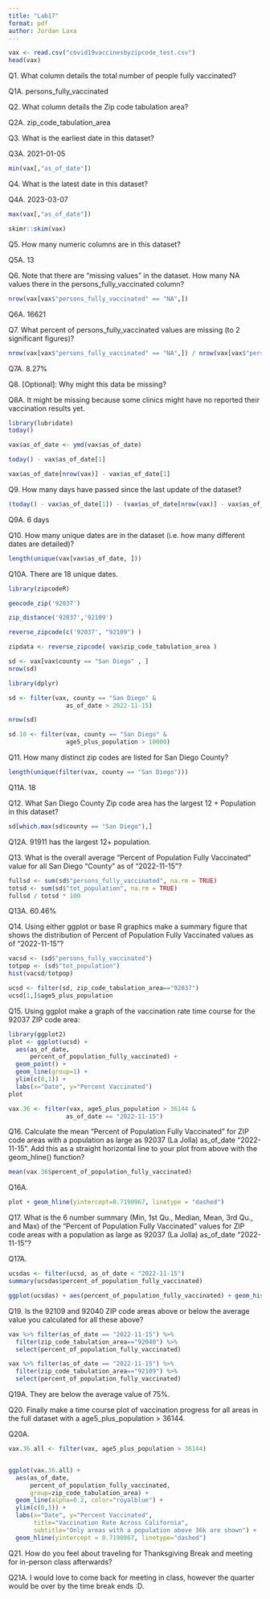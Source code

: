 ```yaml
---
title: "Lab17"
format: pdf
author: Jordan Laxa
---
```


```r
vax <- read.csv("covid19vaccinesbyzipcode_test.csv")
head(vax)
```

Q1. What column details the total number of people fully vaccinated? 

Q1A. persons_fully_vaccinated

Q2. What column details the Zip code tabulation area? 

Q2A. zip_code_tabulation_area

Q3. What is the earliest date in this dataset?

Q3A. 2021-01-05
```r
min(vax[,"as_of_date"])
```

Q4. What is the latest date in this dataset? 

Q4A. 2023-03-07

```r
max(vax[,"as_of_date"])
```

```r
skimr::skim(vax)
```

Q5. How many numeric columns are in this dataset? 

Q5A. 13

Q6. Note that there are “missing values” in the dataset. How many NA values there in the persons_fully_vaccinated column?

```r
nrow(vax[vax$"persons_fully_vaccinated" == "NA",])
```

Q6A. 16621

Q7. What percent of persons_fully_vaccinated values are missing (to 2 significant figures)?

```r
nrow(vax[vax$"persons_fully_vaccinated" == "NA",]) / nrow(vax[vax$"persons_fully_vaccinated",]) * 100
```

Q7A. 8.27%

Q8. [Optional]: Why might this data be missing?

Q8A. It might be missing because some clinics might have no reported their vaccination results yet.

```r
library(lubridate)
today()
```

```r
vax$as_of_date <- ymd(vax$as_of_date)
```

```r
today() - vax$as_of_date[1]
```

```r
vax$as_of_date[nrow(vax)] - vax$as_of_date[1]
```

Q9. How many days have passed since the last update of the dataset? 

```r
(today() - vax$as_of_date[1]) - (vax$as_of_date[nrow(vax)] - vax$as_of_date[1])
```

Q9A. 6 days

Q10. How many unique dates are in the dataset (i.e. how many different dates are detailed)?

```r
length(unique(vax[vax$as_of_date, ]))
```

Q10A. There are 18 unique dates.

```r
library(zipcodeR)
```

```r
geocode_zip('92037')
```

```r
zip_distance('92037','92109')
```

```r
reverse_zipcode(c('92037', "92109") )
```

```r
zipdata <- reverse_zipcode( vax$zip_code_tabulation_area )
```

```r
sd <- vax[vax$county == "San Diego" , ]
nrow(sd)
```

```r
library(dplyr)

sd <- filter(vax, county == "San Diego" &
                as_of_date > 2022-11-15)

nrow(sd)
```

```r
sd.10 <- filter(vax, county == "San Diego" &
                age5_plus_population > 10000)
```

Q11. How many distinct zip codes are listed for San Diego County?

```r
length(unique(filter(vax, county == "San Diego")))
```

Q11A. 18

Q12. What San Diego County Zip code area has the largest 12 + Population in this dataset?

```r
sd[which.max(sd$county == "San Diego"),]
```
Q12A. 91911 has the largest 12+ population.

Q13. What is the overall average “Percent of Population Fully Vaccinated” value for all San Diego “County” as of “2022-11-15”?

```r
fullsd <- sum(sd$"persons_fully_vaccinated", na.rm = TRUE)
totsd <- sum(sd$"tot_population", na.rm = TRUE)
fullsd / totsd * 100
```

Q13A. 60.46%

Q14. Using either ggplot or base R graphics make a summary figure that shows the distribution of Percent of Population Fully Vaccinated values as of “2022-11-15”?

```r
vacsd <- (sd$"persons_fully_vaccinated")
totpop <- (sd$"tot_population")
hist(vacsd/totpop)
```

```r
ucsd <- filter(sd, zip_code_tabulation_area=="92037")
ucsd[1,]$age5_plus_population
```

Q15. Using ggplot make a graph of the vaccination rate time course for the 92037 ZIP code area:

```r
library(ggplot2)
plot <- ggplot(ucsd) +
  aes(as_of_date,
      percent_of_population_fully_vaccinated) +
  geom_point() +
  geom_line(group=1) +
  ylim(c(0,1)) +
  labs(x="Date", y="Percent Vaccinated")
plot
```

```r
vax.36 <- filter(vax, age5_plus_population > 36144 &
                as_of_date == "2022-11-15")
```

Q16. Calculate the mean “Percent of Population Fully Vaccinated” for ZIP code areas with a population as large as 92037 (La Jolla) as_of_date “2022-11-15”. Add this as a straight horizontal line to your plot from above with the geom_hline() function?

```r
mean(vax.36$percent_of_population_fully_vaccinated)
```

Q16A. 

```r
plot + geom_hline(yintercept=0.7190967, linetype = "dashed")
```

Q17. What is the 6 number summary (Min, 1st Qu., Median, Mean, 3rd Qu., and Max) of the “Percent of Population Fully Vaccinated” values for ZIP code areas with a population as large as 92037 (La Jolla) as_of_date “2022-11-15”?

Q17A. 
```r
ucsdas <- filter(ucsd, as_of_date < "2022-11-15") 
summary(ucsdas$percent_of_population_fully_vaccinated)
```
```r
ggplot(ucsdas) + aes(percent_of_population_fully_vaccinated) + geom_histogram(aes(y=..count..),bins=30)
```

Q19. Is the 92109 and 92040 ZIP code areas above or below the average value you calculated for all these above?

```r
vax %>% filter(as_of_date == "2022-11-15") %>%  
  filter(zip_code_tabulation_area=="92040") %>%
  select(percent_of_population_fully_vaccinated)
```

```r
vax %>% filter(as_of_date == "2022-11-15") %>%  
  filter(zip_code_tabulation_area=="92109") %>%
  select(percent_of_population_fully_vaccinated)
```
Q19A. They are below the average value of 75%.

Q20. Finally make a time course plot of vaccination progress for all areas in the full dataset with a age5_plus_population > 36144.

Q20A.
```r
vax.36.all <- filter(vax, age5_plus_population > 36144)


ggplot(vax.36.all) +
  aes(as_of_date,
      percent_of_population_fully_vaccinated, 
      group=zip_code_tabulation_area) +
  geom_line(alpha=0.2, color="royalblue") +
  ylim(c(0,1)) +
  labs(x="Date", y="Percent Vaccinated",
       title="Vaccination Rate Across California",
       subtitle="Only areas with a population above 36k are shown") +
  geom_hline(yintercept = 0.7190967, linetype="dashed")
```
Q21. How do you feel about traveling for Thanksgiving Break and meeting for in-person class afterwards?

Q21A. I would love to come back for meeting in class, however the quarter would be over by the time break ends :D.
